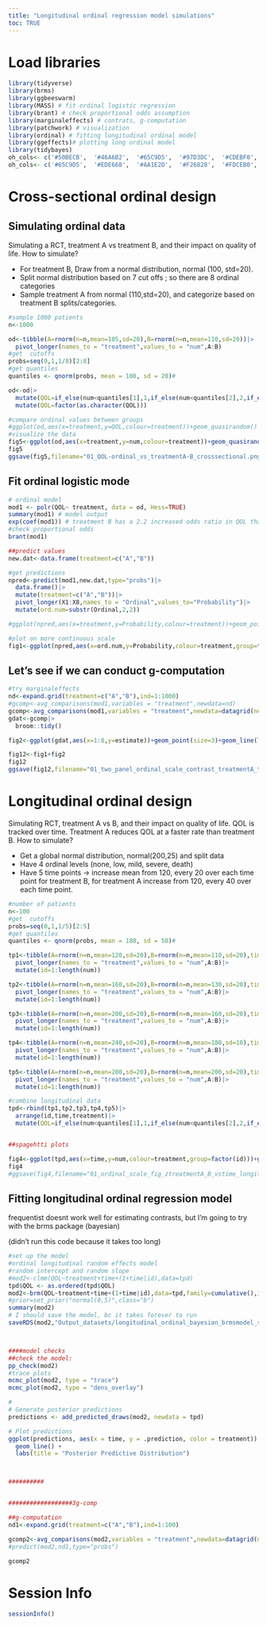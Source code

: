 ```yaml
---
title: "Longitudinal ordinal regression model simulations"
toc: TRUE
---
```


# Load libraries

```r
library(tidyverse)
library(brms)
library(ggbeeswarm)
library(MASS) # fit ordinal logistic regression 
library(brant) # check proportional odds assumption
library(marginaleffects) # contrats, g-computation
library(patchwork) # visualization
library(ordinal) # fitting longitudinal ordinal model
library(ggeffects)# plotting long ordinal model
library(tidybayes)
oh_cols<- c('#50BECB',	'#46A6B2',	'#65C9D5',	'#97D3DC',	'#CDEBF0',	'#EDE668',	'#AA1E2D',	'#E4E5E3',	'#F26828',	'#DC5C1D',	'#F89C70',	'#FDCEB0',	'#2A3C47',	'#18272F',	'#404C58',	'#646A74',	'#C3C3C8',	'#74308C')
oh_cols<- c('#65C9D5',	'#EDE668',	'#AA1E2D',	'#F26828',	'#FDCEB0',	'#C3C3C8',	'#74308C','#18272F')
```

# Cross-sectional ordinal design

## Simulating ordinal data

Simulating a RCT, treatment A vs treatment B, and their impact on quality of life. How to simulate?

-   For treatment B, Draw from a normal distribution, normal (100, std=20).\
-   Split normal distribution based on 7 cut offs ; so there are 8 ordinal categories\
-   Sample treatment A from normal (110,std=20), and categorize based on treatment B splits/categories.

```r
#sample 1000 patients
n<-1000

od<-tibble(A=rnorm(n=n,mean=105,sd=20),B=rnorm(n=n,mean=110,sd=20))|>
  pivot_longer(names_to = "treatment",values_to = "num",A:B)
#get  cutoffs
probs=seq(0,1,1/8)[2:8]
#get quantiles 
quantiles <- qnorm(probs, mean = 100, sd = 20)#

od<-od|>
  mutate(QOL=if_else(num<quantiles[1],1,if_else(num<quantiles[2],2,if_else(num<quantiles[3],3,if_else(num<quantiles[4],4,if_else(num<quantiles[5],5,if_else(num<quantiles[6],6,if_else(num<quantiles[7],7,8))))))))|>
  mutate(QOL=factor(as.character(QOL)))

#compare ordinal values between groups
#ggplot(od,aes(x=treatment,y=QOL,colour=treatment))+geom_quasirandom()
#visualize the data
fig5<-ggplot(od,aes(x=treatment,y=num,colour=treatment))+geom_quasirandom()+theme(legend.position="none")+geom_hline(yintercept = quantiles)+scale_y_continuous(limits=c(40,180),breaks=c(quantiles,133)-5,labels=c("none","less","slight","mild","above mild","severe","overly severe","death"),name="Ordinal scale QOL")+scale_color_manual(values=c('#65C9D5','#74308C'))
fig5
ggsave(fig5,filename="01_QOL-ordinal_vs_treatmentA-B_crosssectional.png",unit="in",dpi=600,width=4,height=4)
```

## Fit ordinal logistic mode

```r
# ordinal model 
mod1 <- polr(QOL~ treatment, data = od, Hess=TRUE)
summary(mod1) # model output
exp(coef(mod1)) # treatment B has a 2.2 increased odds ratio in QOL than treatment A
#check proportional odds
brant(mod1)

##predict values 
new.dat<-data.frame(treatment=c("A","B"))

#get predictions
npred<-predict(mod1,new.dat,type="probs")|>
  data.frame()|>
  mutate(treatment=c("A","B"))|>
  pivot_longer(X1:X8,names_to = "Ordinal",values_to="Probability")|>
  mutate(ord.num=substr(Ordinal,2,2))

#ggplot(npred,aes(x=treatment,y=Probability,colour=treatment))+geom_point(size=5)+facet_wrap(~Ordinal,ncol=4)

#plot on more continuous scale 
fig1<-ggplot(npred,aes(x=ord.num,y=Probability,colour=treatment,group=treatment))+geom_point(size=5)+geom_line(linewidth=1)+theme_bw()+theme(legend.position = "top")+xlab("Ordinal Scale (Good QOL -> Bad QOL)")+scale_y_continuous(limits=c(0,.3),breaks=seq(0,.3,.025),labels=seq(0,.3,.025))

```

## Let's see if we can conduct g-computation

```r
#try marginaleffects 
nd<-expand.grid(treatment=c("A","B"),ind=1:1000)
#gcomp<-avg_comparisons(mod1,variables = "treatment",newdata=nd)
gcomp<-avg_comparisons(mod1,variables = "treatment",newdata=datagrid(newdata = od,grid_type="counterfactual",treatment=c("A","B"))) # same code as above
gdat<-gcomp|>
  broom::tidy()

fig2<-ggplot(gdat,aes(x=1:8,y=estimate))+geom_point(size=3)+geom_line(linewidth=.75)+geom_ribbon(aes(ymin=conf.low,ymax=conf.high),alpha=.5,colour="grey80")+scale_x_continuous(breaks=1:8,labels=1:8)+theme_bw()+geom_hline(yintercept = 0,lty="dotdash",linewidth=.75)+ylab("Contrast (Treatment B-A)")+xlab("Ordinal scale (Good QOL -> Bad QOL)")

fig12<-fig1+fig2
fig12
ggsave(fig12,filename="01_two_panel_ordinal_scale_contrast_treatmentA_treatmentB.png",width=7,height=5,dpi=600,unit="in")
```

# Longitudinal ordinal design

Simulating RCT, treatment A vs B, and their impact on quality of life. QOL is tracked over time. Treatment A reduces QOL at a faster rate than treatment B. How to simulate?

-   Get a global normal distribution, normal(200,25) and split data
-   Have 4 ordinal levels (none, low, mild, severe, death)
-   Have 5 time points -\> increase mean from 120, every 20 over each time point for treatment B, for treatment A increase from 120, every 40 over each time point.

```r
#number of patients
n<-100
#get  cutoffs
probs=seq(0,1,1/5)[2:5]
#get quantiles 
quantiles <- qnorm(probs, mean = 180, sd = 50)#

tp1<-tibble(A=rnorm(n=n,mean=120,sd=20),B=rnorm(n=n,mean=110,sd=20),time=1)|>
  pivot_longer(names_to = "treatment",values_to = "num",A:B)|>
  mutate(id=1:length(num))

tp2<-tibble(A=rnorm(n=n,mean=160,sd=20),B=rnorm(n=n,mean=130,sd=20),time=2)|>
  pivot_longer(names_to = "treatment",values_to = "num",A:B)|>
  mutate(id=1:length(num))

tp3<-tibble(A=rnorm(n=n,mean=200,sd=20),B=rnorm(n=n,mean=160,sd=20),time=3)|>
  pivot_longer(names_to = "treatment",values_to = "num",A:B)|>
  mutate(id=1:length(num))

tp4<-tibble(A=rnorm(n=n,mean=240,sd=20),B=rnorm(n=n,mean=180,sd=10),time=4)|>
  pivot_longer(names_to = "treatment",values_to = "num",A:B)|>
  mutate(id=1:length(num))

tp5<-tibble(A=rnorm(n=n,mean=280,sd=20),B=rnorm(n=n,mean=200,sd=20),time=5)|>
  pivot_longer(names_to = "treatment",values_to = "num",A:B)|>
  mutate(id=1:length(num))

#combine longitudinal data
tpd<-rbind(tp1,tp2,tp3,tp4,tp5)|>
  arrange(id,time,treatment)|>
  mutate(QOL=if_else(num<quantiles[1],1,if_else(num<quantiles[2],2,if_else(num<quantiles[3],3,if_else(num<quantiles[4],4,5)))),QOL=as.factor(as.character(QOL)))


##spagehtti plots 

fig4<-ggplot(tpd,aes(x=time,y=num,colour=treatment,group=factor(id)))+geom_point()+geom_line(aes(group=factor(id)))+theme(legend.position="top")+geom_hline(yintercept = quantiles)+scale_y_continuous(limits=c(50,310),breaks=c(quantiles,250)-15,labels=c("none","less","mild","severe","death"),name="Ordinal scale QOL")+scale_color_manual(values=c('#65C9D5','#74308C'))
fig4
#ggsave(fig4,filename="01_ordinal_scale_fig_ztreatmentA_B_vstime_longitudinal.png",width=5,height=4,dpi=600,)

```

## Fitting longitudinal ordinal regression model

frequentist doesnt work well for estimating contrasts, but I'm going to try with the brms package (bayesian)


(didn't run this code because it takes too long)
```r
#set up the model 
#ordinal longitudinal random effects model
#random intercept and random slope 
#mod2<-clmm(QOL~treatment+time+(1+time|id),data=tpd)
tpd$QOL <- as.ordered(tpd$QOL)
mod2<-brm(QOL~treatment+time+(1+time|id),data=tpd,family=cumulative(),iter = 1000)
#prior=set_prior("normal(0,5)",class="b")
summary(mod2)
# I should save the model, bc it takes forever to run
saveRDS(mod2,"Output_datasets/longitudinal_ordinal_bayesian_brmsmodel_simulateddata_time_and_treatmenteffects")



####model checks
##check the model: 
pp_check(mod2)
#trace plots 
mcmc_plot(mod2, type = "trace")
mcmc_plot(mod2, type = "dens_overlay")

#
# Generate posterior predictions
predictions <- add_predicted_draws(mod2, newdata = tpd)

# Plot predictions
ggplot(predictions, aes(x = time, y = .prediction, color = treatment)) +
  geom_line() +
  labs(title = "Posterior Predictive Distribution")



##########


##################3g-comp

##g-computation
nd1<-expand.grid(treatment=c("A","B"),ind=1:100)

gcomp2<-avg_comparisons(mod2,variables = "treatment",newdata=datagrid(newdata = tpd,grid_type="counterfactual",treatment=c("A","B"))) # same code as above
#predict(mod2,nd1,type="probs")

gcomp2
```

# Session Info

```r
sessionInfo()
```
